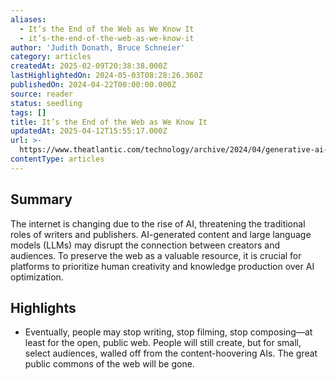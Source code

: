```yaml
---
aliases:
  - It’s the End of the Web as We Know It
  - it’s-the-end-of-the-web-as-we-know-it
author: 'Judith Donath, Bruce Schneier'
category: articles
createdAt: 2025-02-09T20:38:38.000Z
lastHighlightedOn: 2024-05-03T08:28:26.360Z
publishedOn: 2024-04-22T00:00:00.000Z
source: reader
status: seedling
tags: []
title: It’s the End of the Web as We Know It
updatedAt: 2025-04-12T15:55:17.000Z
url: >-
  https://www.theatlantic.com/technology/archive/2024/04/generative-ai-search-llmo/678154/?utm_source=substack&utm_medium=email
contentType: articles
---
```

## Summary

The internet is changing due to the rise of AI, threatening the traditional roles of writers and publishers. AI-generated content and large language models (LLMs) may disrupt the connection between creators and audiences. To preserve the web as a valuable resource, it is crucial for platforms to prioritize human creativity and knowledge production over AI optimization.

## Highlights

- Eventually, people may stop writing, stop filming, stop composing—at least for the open, public web. People will still create, but for small, select audiences, walled off from the content-hoovering AIs. The great public commons of the web will be gone.
